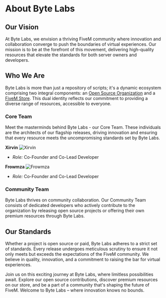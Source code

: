 # About Byte Labs

## Our Vision

At Byte Labs, we envision a thriving FiveM community where innovation and collaboration converge to push the boundaries of virtual experiences. Our mission is to be at the forefront of this movement, delivering high-quality resources that elevate the standards for both server owners and developers.

## Who We Are

Byte Labs is more than just a repository of scripts; it's a dynamic ecosystem comprising two integral components: an [Open Source Organization](https://github.com/Byte-Labs-Studio) and a [FiveM Store](https://byte-labs.tebex.io/). This dual identity reflects our commitment to providing a diverse range of resources, accessible to everyone.

### Core Team

Meet the masterminds behind Byte Labs - our Core Team. These individuals are the architects of our flagship releases, driving innovation and ensuring that every resource meets the uncompromising standards set by Byte Labs.

**Xirvin**
![Xirvin](https://avatars.githubusercontent.com/u/103050557?v=4)
  - *Role:* Co-Founder and Co-Lead Developer

**Frowmza**
![Frowmza](https://avatars.githubusercontent.com/u/66181451?v=4)
  - *Role:* Co-Founder and Co-Lead Developer

### Community Team

Byte Labs thrives on community collaboration. Our Community Team consists of dedicated developers who actively contribute to the organization by releasing open source projects or offering their own premium resources through Byte Labs.

## Our Standards

Whether a project is open source or paid, Byte Labs adheres to a strict set of standards. Every release undergoes meticulous scrutiny to ensure it not only meets but exceeds the expectations of the FiveM community. We believe in quality, innovation, and a commitment to raising the bar for virtual experiences.

Join us on this exciting journey at Byte Labs, where limitless possibilities await. Explore our open source contributions, discover premium resources on our store, and be a part of a community that's shaping the future of FiveM. Welcome to Byte Labs – where innovation knows no bounds.